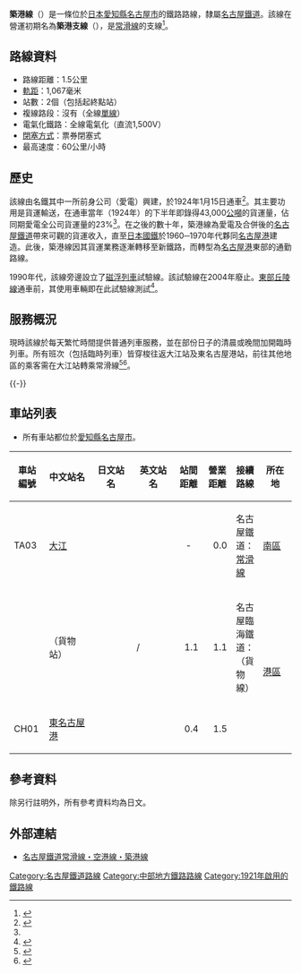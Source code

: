 {{Infobox 鐵道路線
|日文原名 = 築港線
|平假名 = ちっこうせん
|羅馬拼音 = Chikkō sen
|路線名稱 = [[File:Meitetsu_logomark_2.svg|20px]] 築港線
|路線顏色 = #727171
|標誌 = NP-CH.png
|圖片 = Meitetsu Chikkō Line 5000 series.JPG
|圖片大小 = 300px
|圖片說明 = 名電築港站構內行走的5000系
|路線記號 = {{名鐵車站編號|CH}}
|起點 = [[大江站_(愛知縣)|大江站]]
|終點 = {{link-ja|東名古屋港站|東名古屋駅}}
|站數 = 2個
|通車 = 1921年1月15日
|擁有者 = {{link-ja|愛知電氣鐵道|愛知電気鉄道}}→[[名古屋鐵道|名古屋鐵道]]
|路線距離 = 1.5公里
|軌距 = 1067毫米
|電氣化方式 = [[直流電|直流電]]1,500 [[伏特|V]] [[高架電纜|高架電纜]]
|最高速度 = 60公里/小時
|路線圖 = [[File:Linemap_of_Chikkō_Line.svg|300px]]
}}
{{名古屋鐵道RDT/築港線}}

'''築港線'''（{{jpn|j=築港線|hg=ちっこうせん|rm=Chikkō sen|f=y}}）是一條位於[[日本|日本]][[愛知縣|愛知縣]][[名古屋市|名古屋市]]的鐵路路線，隸屬[[名古屋鐵道|名古屋鐵道]]。該線在營運初期名為'''築港支線'''（{{jpn|j=築港支線|hg=ちっこうしせん|rm=Chikkō shisen|f=y}}），是[[常滑線|常滑線]]的支線<ref name="社史">{{Cite book|editor=[[名古屋鐵道|名古屋鐵道]]|year=1961|title=名古屋鉄道社史|asin=B000JAMKU4}}</ref>{{rp|697}}。
== 路線資料 ==
* 路線距離：1.5公里
* [[軌距|軌距]]：1,067毫米
* 站數：2個（包括起終點站）
* 複線路段：沒有（全線[[單線鐵路|單線]]）
* 電氣化鐵路：全線電氣化（直流1,500V）
* [[閉塞_(鐵路)|閉塞方式]]：票券閉塞式
* 最高速度：60公里/小時
== 歷史 ==
該線由名鐵其中一所前身公司{{tsl|ja|愛知電気鉄道|愛知電氣鐵道}}（愛電）興建，於1924年1月15日通車<ref>{{cite web|url={{NDLDC|2955598/7}}|title=地方鉄道運輸開始並営業哩程変更|work=官報|publisher=[[大藏省|大藏省]]印刷局|date=1924-02-26|accessdate=2017-03-19}}</ref>。其主要功用是貨運輸送，在通車當年（1924年）的下半年即錄得43,000[[公噸|公噸]]的貨運量，佔同期愛電全公司貨運量的23%<ref name="社史" />{{rp|164}}。在之後的數十年，築港線為愛電及合併後的[[名古屋鐵道|名古屋鐵道]]帶來可觀的貨運收入，直至[[日本國有鐵道|日本國鐵]]於1960─1970年代夥同[[名古屋港|名古屋港]]建造{{tsl|ja|名古屋臨海鉄道|名古屋臨海鐵道}}。此後，築港線因其貨運業務逐漸轉移至新鐵路，而轉型為[[名古屋港|名古屋港]]東部的通勤路線。

1990年代，該線旁邊設立了{{tsl|ja|HSST}}[[磁浮列車|磁浮列車]]試驗線。該試驗線在2004年廢止。[[東部丘陵線|東部丘陵線]]通車前，其使用車輛即在此試驗線測試<ref name="rail fan">{{Cite journal|author=太田健一|date=2003-02-01|title=モハユニ ■HSST実験線に愛知万博線の量産先行車|journal = RAIL FAN|issue=2|volume=50|publisher=鉄道友の会|pages=19}}</ref>。

== 服務概況 ==
現時該線於每天繁忙時間提供普通列車服務，並在部份日子的清晨或晚間加開臨時列車。所有班次（包括臨時列車）皆穿梭往返大江站及東名古屋港站，前往其他地區的乘客需在大江站轉乘常滑線<ref name="TT東名港平">{{cite web|url=http://www.meitetsu.co.jp/ekibetsu/timetable/timetable/tt221211.html|title=東名古屋港站平日時刻表|publisher=名古屋鐵道|accessdate=2017-03-19|archive-date=2016-12-18|archive-url=https://web.archive.org/web/20161218085701/http://www.meitetsu.co.jp/ekibetsu/timetable/timetable/tt221211.html|dead-url=no}}</ref><ref name="TT東名港休">{{cite web|url=http://www.meitetsu.co.jp/ekibetsu/timetable/timetable/tt221212.html|title=東名古屋港站假日時刻表|publisher=名古屋鐵道|accessdate=2017-03-19|archive-date=2016-04-09|archive-url=https://web.archive.org/web/20160409143327/http://www.meitetsu.co.jp/ekibetsu/timetable/timetable/tt221212.html|dead-url=no}}</ref>。

{{-}}
== 車站列表 ==
*所有車站都位於[[愛知縣|愛知縣]][[名古屋市|名古屋市]]。
{| class="wikitable" rules="all"
|-
!style="width:3em;"|車站編號
!style="width:5em;"|中文站名
!style="width:5em;"|日文站名
!style="width:5em;"|英文站名
!style="width:2.5em;"|站間距離
!style="width:2.5em;"|營業距離
!接續路線
!style="width:3.5em;"|所在地
|-style="border-top:solid 2px #727171;"
!TA03
|[[大江站_(愛知縣)|大江]]
|{{lang|ja|大江}}
|{{lang|en|Ōe}}
|style="text-align:center;"|-
|style="text-align:right;"|0.0
|名古屋鐵道：{{名鐵車站編號|TA}} [[常滑線|常滑線]]
|[[南區_(名古屋市)|南區]]
|-
! 
|{{link-ja|名電築港站|名電築港駅|名電築港}}（貨物站）
|{{lang|ja|名電築港}}
|/
|style="text-align:right;"|1.1
|style="text-align:right;"|1.1
|名古屋臨海鐵道：{{link-ja|東築線|名古屋臨海鉄道東築線}}（貨物線）
|rowspan="2"|[[港區_(名古屋市)|港區]]
|-
!CH01
|[[東名古屋港站|東名古屋港]]
|{{lang|ja|東名古屋港}}
|{{lang|en|Higashi-Nagoyakō}}
|style="text-align:right;"|0.4
|style="text-align:right;"|1.5
| 
|}

== 參考資料 ==
除另行註明外，所有參考資料均為日文。
<references />

== 外部連結 ==
*[http://www.meitetsu.co.jp/train/station_info/line06/index.html 名古屋鐵道常滑線・空港線・築港線] {{Wayback|url=http://www.meitetsu.co.jp/train/station_info/line06/index.html |date=20211027204313 }} {{ja}}

{{Commons|Category:Meitetsu Chikkou Line}}
{{常滑線·機場線·築港線}}
{{名古屋鐵道路線}}
{{名古屋大眾運輸}}
{{DEFAULTSORT:Chikkou Line}}
[[Category:名古屋鐵道路線|Category:名古屋鐵道路線]]
[[Category:中部地方鐵路路線|Category:中部地方鐵路路線]]
[[Category:1921年啟用的鐵路線|Category:1921年啟用的鐵路線]]